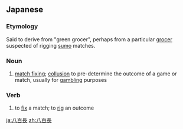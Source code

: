 ==Japanese==
{{ja-kanjitab|や|お|ちょう}}

===Etymology===
Said to derive from {{ja-l|八百屋|やおや|yaoya}} "green grocer", perhaps from a particular [[grocer]] suspected of rigging [[sumo]] matches.

===Noun===
{{ja-noun|やおちょう}}
{{wikipedia|lang=ja}}

#{{lb|ja|sports}} [[match fixing]]; [[collusion]] to pre-determine the outcome of a game or match, usually for [[gambling]] purposes

===Verb===
{{ja-verb-suru|やおちょう}}

# {{lb|ja|sports}} to [[fix]] a match; to [[rig]] an outcome

{{ja-suru|やおちょう}}

[[ja:八百長]]
[[zh:八百長]]